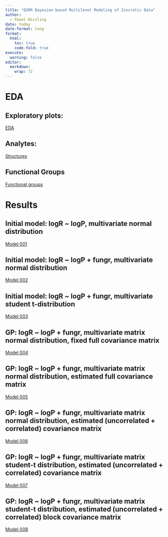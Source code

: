 ```yaml
---
title: "QSRR Bayesian-based Multilevel Modeling of Izocratic Data"
author:   
  - Pawel Wiczling
date: today
date-format: long
format:
  html:
    toc: true
    code-fold: true
execute:
  warning: false
editor: 
  markdown: 
    wrap: 72
---
```


# EDA

## Exploratory plots: 
[EDA](eda.html "EDA")

## Analytes:
[Structures](print-analytes-structures.html "Structures")

## Functional Groups
[Functional groups](functional-groups-rdkit.html "Functional groups")

# Results

## Initial model: logR ~ logP, multivariate normal distribution

[Model 001](model-development-001.html "Model 001")

## Initial model: logR ~ logP + fungr, multivariate normal distribution

[Model 002](model-development-002.html "Model 002")

## Initial model: logR ~ logP + fungr, multivariate student t-distribution

[Model 003](model-development-003.html "Model 003")

## GP: logR ~ logP + fungr, multivariate matrix normal distribution, fixed full covariance matrix

[Model 004](model-development-004.html "Model 004")

## GP: logR ~ logP + fungr, multivariate matrix normal distribution, estimated full covariance matrix

[Model 005](model-development-005.html "Model 005")

## GP: logR ~ logP + fungr, multivariate matrix normal distribution, estimated (uncorrelated + correlated) covariance matrix

[Model 006](model-development-006.html "Model 006")

## GP: logR ~ logP + fungr, multivariate  matrix student-t distribution, estimated (uncorrelated + correlated) covariance matrix

[Model 007](model-development-007.html "Model 007")

## GP: logR ~ logP + fungr, multivariate matrix student-t distribution, estimated (uncorrelated + correlated) block covariance matrix

[Model 008](model-development-008.html "Model 008")
